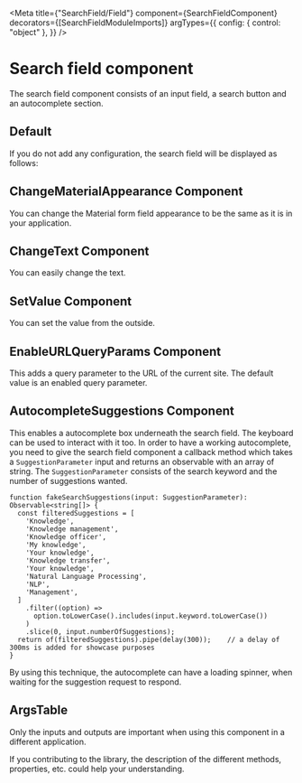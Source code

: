 
<Meta
  title={"SearchField/Field"}
  component={SearchFieldComponent}
  decorators={[SearchFieldModuleImports]}
  argTypes={{
    config: { control: "object" },
  }}
/>

# Search field component

The search field component consists of an input field, a search button and an autocomplete section.

## Default

If you do not add any configuration, the search field will be displayed as follows:

<Story story={stories.Default} height="100px" />

## ChangeMaterialAppearance Component

You can change the Material form field appearance to be the same as it is in your application.

<Story story={stories.ChangeMaterialAppearance} height="100px" />

## ChangeText Component

You can easily change the text.

<Story story={stories.ChangeText} height="100px" />

## SetValue Component

You can set the value from the outside.

<Story story={stories.SetValue} height="100px" />

## EnableURLQueryParams Component

This adds a query parameter to the URL of the current site. The default value is an enabled query parameter.

<Story story={stories.EnableURLQueryParams} height="100px" />

## AutocompleteSuggestions Component

This enables a autocomplete box underneath the search field. The keyboard can be used to interact with it too.
In order to have a working autocomplete, you need to give the search field component a callback method which takes a `SuggestionParameter` input and returns an observable with an array of string.
The `SuggestionParameter` consists of the search keyword and the number of suggestions wanted.

```
function fakeSearchSuggestions(input: SuggestionParameter): Observable<string[]> {
  const filteredSuggestions = [
    'Knowledge',
    'Knowledge management',
    'Knowledge officer',
    'My knowledge',
    'Your knowledge',
    'Knowledge transfer',
    'Your knowledge',
    'Natural Language Processing',
    'NLP',
    'Management',
  ]
    .filter((option) =>
      option.toLowerCase().includes(input.keyword.toLowerCase())
    )
    .slice(0, input.numberOfSuggestions);
  return of(filteredSuggestions).pipe(delay(300));    // a delay of 300ms is added for showcase purposes
}
```

By using this technique, the autocomplete can have a loading spinner, when waiting for the suggestion request to respond.

<Story story={stories.AutocompleteSuggestions} height="400px" />

## ArgsTable

Only the inputs and outputs are important when using this component in a different application.

If you contributing to the library, the description of the different methods, properties, etc. could help your understanding.

<ArgsTable of={SearchFieldComponent} />
